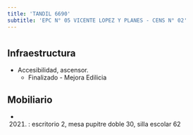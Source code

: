 ```yaml
---
title: 'TANDIL 6690'
subtitle: 'EPC N° 05 VICENTE LOPEZ Y PLANES - CENS N° 02'
---
```


#
## Infraestructura

* Accesibilidad, ascensor. 
    + Finalizado - Mejora Edilicia 


## Mobiliario

*  (2021) : escritorio 2, mesa pupitre doble 30, silla escolar 62 







